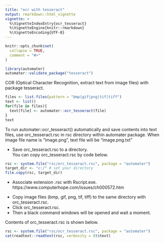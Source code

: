 ```yaml
---
title: "ocr with tesseract"
output: rmarkdown::html_vignette
vignette: >
  %\VignetteIndexEntry{ocr_tesseract}
  %\VignetteEngine{knitr::rmarkdown}
  %\VignetteEncoding{UTF-8}
---
```


```r
knitr::opts_chunk$set(
  collapse = TRUE,
  comment = "#>"
)
```

```r
library(automater)
automater::validate_package("tesseract")
```


COR (Optical Character Recognition, extract text from image files) with package tesseract. 

```r
files <- list.files(pattern = "bmp|gif|png|tif|tiff")
text <- list()
for(file in files){
  text[file] <- automater::ocr_tesseract(file)
}
text
```


To run automater::ocr_tesseract() automatically and save contents into text files, 
use orc_tesseract.rsc in rsc directory within automater package.
When image file name is "image.png", text file will be "image.png.txt" 

- Save orc_tesseract.rsc to a directory.    
  You can copy orc_tesseract.rsc by code below.    

```r
rsc <- system.file("rsc/orc_tesseract.rsc", package = "automater")
target_dir <- "c:/" # set your directory
file.copy(rsc, target_dir)
```

- Associate extension .rsc with Rscript.exe.    
  https://www.computerhope.com/issues/ch000572.htm    

<!--
  # assoc .rsc=rscript
  # ftype rscript="D:\pf\R\R-4.2.3\bin\x64\Rscript.exe" "%1"
  # file.path(R.home(), "bin", "x64", "Rscript.exe")
  # assoc .rsc
  # ftype rscript
-->

- Copy image files (bmp, gif, png, tif, tiff) to the same directory with orc_tesseract.rsc.   
- Click orc_tesseract.rsc.   
- Then a black command windows will be opened and wait a moment.   

Contents of orc_tesseract.rsc is shown below. 

```r
rsc <- system.file("rsc/ocr_tesseract.rsc", package = "automater")
cat(readtext::readtext(rsc, verbosity = 0)$text)
```
